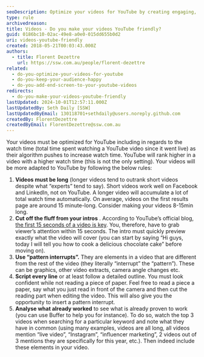 ```yaml
---
seoDescription: Optimize your videos for YouTube by creating engaging, long-form content that captures viewers' attention within the first 15 seconds.
type: rule
archivedreason:
title: Videos - Do you make your videos YouTube friendly?
guid: 0186bc10-02ac-49e8-a0e0-015dd655b0d2
uri: videos-youtube-friendly
created: 2018-05-21T00:03:43.000Z
authors:
  - title: Florent Dezettre
    url: https://ssw.com.au/people/florent-dezettre
related:
  - do-you-optimize-your-videos-for-youtube
  - do-you-keep-your-audience-happy
  - do-you-add-end-screen-to-your-youtube-videos
redirects:
  - do-you-make-your-videos-youtube-friendly
lastUpdated: 2024-10-01T12:57:11.000Z
lastUpdatedBy: Seth Daily [SSW]
lastUpdatedByEmail: 130118701+sethdaily@users.noreply.github.com
createdBy: FlorentDezettre
createdByEmail: FlorentDezettre@ssw.com.au
---
```


Your videos must be optimized for YouTube including in regards to the watch time (total time spent watching a YouTube video since it went live) as their algorithm pushes to increase watch time. YouTube will rank higher in a video with a higher watch time (this is not the only setting).
Your videos will be more adapted to YouTube by following the below rules:

1. **Videos must be long** (longer videos tend to outrank short videos despite what “experts” tend to say). Short videos work well on Facebook and LinkedIn, not on YouTube. A longer video will accumulate a lot of total watch time automatically. On average, videos on the first results page are around 15 minute-long. Consider making your videos 8-15min long.
2. **Cut off the fluff from your intros** . According to YouTube’s official blog, [the first 15 seconds of a video is key](https://youtube.googleblog.com/2011/08/youtube-creator-playbook-tips-first-15.html). You, therefore, have to grab viewer’s attention within 15 seconds. The intro must quickly preview exactly what the video will cover (you can start by saying “Hi guys, today I will tell you how to cook a delicious chocolate cake” before moving on).
3. **Use “pattern interrupts”.** They are elements in a video that are different from the rest of the video (they literally “interrupt” the “pattern”). These can be graphics, other video extracts, camera angle changes etc.
4. **Script every line** or at least follow a detailed outline. You must look confident while not reading a piece of paper. Feel free to read a piece a paper, say what you just read in front of the camera and then cut the reading part when editing the video. This will also give you the opportunity to insert a pattern interrupt.
5. **Analyse what already worked** to see what is already proven to work (you can use Buffer to help you for instance). To do so, watch the top 3 videos when searching for a particular keyword and note what they have in common (using many examples, videos are all long, all videos mention “live video”, “Instagram”, “influencer marketing”, 2 videos out of 3 mentions they are specifically for this year, etc.). Then indeed include these elements in your video.
